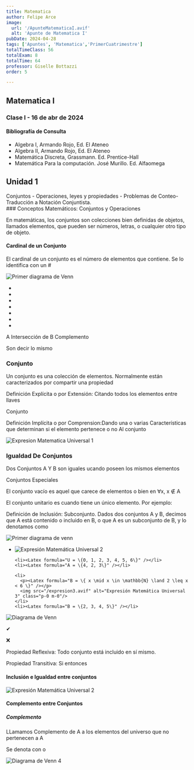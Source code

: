 ```yaml
---
title: Matematica
author: Felipe Arce
image:
  url: '/ApunteMatematicaI.avif'
  alt: 'Apunte de Matematica I'
pubDate: 2024-04-28
tags: ['Apuntes', 'Matematica','PrimerCuatrimestre']
totalTimeClass: 56
totalExam: 8
totalTime: 64
professor: Giselle Bottazzi
order: 5

---
```


## Matematica I

### Clase I - 16 de abr de 2024

#### Bibliografía de Consulta

- Algebra I, Armando Rojo, Ed. El Ateneo
- Algebra II, Armando Rojo, Ed. El Ateneo
- Matemática Discreta, Grassmann. Ed. Prentice-Hall
- Matemática Para la computación. José Murillo. Ed. Alfaomega

## Unidad 1

<div class="uppercase underline">
  Conjuntos - Operaciones, leyes y propiedades - Problemas de Conteo- Traducción
  a Notación Conjuntista.
</div>
### Conceptos Matemáticos: Conjuntos y Operaciones

<p>En matemáticas, los conjuntos son colecciones bien definidas de objetos,
  llamados elementos, que pueden ser números, letras, o cualquier otro tipo de
  objeto.</p>

#### Cardinal de un Conjunto

<p>El cardinal de un conjunto es el número de elementos que contiene. Se lo
  identifica con un #</p>

<div class="flex flex-col md:flex-row justify-around items-center">
  <img src="/DiagramaDeVenn1.webp" alt="Primer diagrama de Venn" class="max-w-full md:max-w-1/2" />

  <div class="text-xs max-w-full md:max-w-1/2">
    <ul class="list-none">
      <li>
        <Latex formula="A = \{ \text{Personas que les gusta el fútbol} \}" />
      </li>
      <li>
        <Latex formula="B = \{ \text{Personas que les gusta la natación} \}" />
      </li>
      <li>
        <Latex formula="A = \{ \text{Ana}, \text{Juan}, \text{José}, \text{María} \}" />
      </li>
      <li>
        <Latex formula="B = \{ \text{María}, \text{Laura}, \text{Marcos} \}" />
      </li>
      <li>
        <Latex formula="U = \{ \text{Ana}, \text{Juan}, \text{José}, \text{María}, \text{Laura}, \text{Marcos} \}" />
      </li>
      <li>
        <Latex formula="\text{Cardinal } A = 4" />
      </li>
      <li>
        <Latex formula="\text{Cardinal } B = 3" />
      </li>
    </ul>
  </div>
</div>
  <p class="text-red-600">
    <Latex formula="A \cap B = \{ \text{María} \}" />
  </p>

 <p>
    <Latex formula="A \cup B" />
  </p>
  <p class="text-green-600">
    <Latex formula="A \cup B = \{ \text{Ana}, \text{Juan}, \text{Jose}, \text{Maria}, \text{Marcos}, \text{Laura} \}" />
  </p>

 <p>A Intersección de B Complemento</p>
  <p class="text-orange-600">
    <Latex formula="A \cap \overline{B} = \{ \text{Ana}, \text{Juan}, \text{Jose} \}" />
  </p>



<p p class="text-green-600">
    <Latex formula="\overline{B} = B^c" /> 
    <span class="text-black"> Son decir lo mismo</span>
  </p>

  ### Conjunto

<p>Un conjunto es una colección de elementos.
    Normalmente están caracterizados por compartir una
    propiedad</p>

<p class=" text-orange-700">Definición Explícita o
    por Extensión: <span class="text-black"> Citando
      todos los elementos entre llaves</span></p>

<p>Conjunto <Latex formula="A = \{ \text{Ana}, \text{Juan}, \text{Jose}, \text{Maria} \}" /></p>

<p class="text-green-600">Definición Implícita o
        por Comprension:<span class="text-black">Dando
          una o varias Características que determinan
          si el elemento pertenece o no Al
          conjunto</span></p>

<div class="flex justify-center border-b-2 pb-4 ">
  <div class="border border-green-600 p-2">
  <p><Latex formula="A = \{ \text{Números naturales menores o iguales a 5} \}" /></p>
  <p><Latex formula="A = \{ x \in \mathbb{N} \mid x \leq 5 \}" /></p>
  <img src="/expresion.webp" alt="Expresion Matematica Universal 1" class="p-0 m-0"/>
  <p><Latex formula="\in \text{ representa ``pertenece a''}" /></p>
</div>
</div>

### Igualdad De Conjuntos

Dos Conjuntos A Y B son iguales ucando poseen los mismos elementos

<p><Latex formula="x \in A \quad \Leftrightarrow \quad x \in B" /></p>

<p class=" border-2 inline border-orange-600 p-2 uppercase">Conjuntos Especiales</p>

<p>El <span class="text-orange-600">conjunto vacío <Latex formula="\emptyset" /></span> es aquel que carece de elementos <Latex formula="\emptyset = \{\}" /> o bien en ∀x, x ∉ A <Latex formula="\emptyset" /></p>


<p>El <span class="text-orange-600">conjunto unitario</span> es cuando tiene un único elemento. Por ejemplo: <Latex formula="\{1\}, \{a\}, \{luis\}" /></p>

<p><span class="text-green-600">Definición de Inclusión:</span> Subconjunto. Dados dos conjuntos A y B, decimos que A está contenido o incluido en B, o que A es un subconjunto de B, y lo denotamos como <Latex formula="A \subset B" /></p>


<img src="/DiagramaDeVenn2.webp" alt="Primer diagrama de venn"/>

<div class="flex flex-col md:flex-row justify-around items-center">
  <ul class="list-none p-0 m-0">
    <li>
      <p><Latex formula="A = \{ x \in \mathbb{N} \mid x < 7 \}" /></p>
      <img src="/expresion2.webp" alt="Expresión Matemática Universal 2" class="p-0 m-0"/>
    </li>

    <li><Latex formula="U = \{0, 1, 2, 3, 4, 5, 6\}" /></li>
    <li><Latex formula="A = \{4, 2, 3\}" /></li>

    <li>
      <p><Latex formula="B = \{ x \mid x \in \mathbb{N} \land 2 \leq x < 6 \}" /></p>
      <img src="/expresion3.avif" alt="Expresión Matemática Universal 3" class="p-0 m-0"/>
    </li>
    <li><Latex formula="B = \{2, 3, 4, 5\}" /></li>
  </ul>
  <div class="flex flex-col">
    <img src="/DiagramaDeVenn3.webp" alt="Diagrama de Venn" class="m-0 p-0"/>
    <div class="flex justify-center gap-8 ">
      <p><Latex formula="A \subset B" /> ✔</p>
      <p><Latex formula="A \subseteq B" /> ❌</p>
    </div>
  </div>
</div>

<div class="border-2 border-violet-600 p-2">
  <p class="text-orange-600">Propiedad Reflexiva: Todo conjunto está incluido en sí mismo.</p>
  <p class="text-center"><Latex formula="A \subset A" /></p>
  <p class="text-orange-600">Propiedad Transitiva: <span class="text-black">Si <Latex formula="A \subset B \subset C" /> entonces <Latex formula="A \subset C" /></span></p>
</div>


#### Inclusión e Igualdad entre conjuntos

<p><Latex formula="A = B \Leftrightarrow A \subset B \land B \subset A" /></p>

<div class="flex items-center justify-center border-b-2 pb-4">
  <img src="/explicacionigualdadconjuntos.avif" alt="Expresión Matemática Universal 2" class="p-0 m-0"/>
</div>

<h4 class="text-center">Complemento entre Conjuntos</h4>

<h5 class="text-orange-600 underline uppercase">Complemento</h5>

<p>LLamamos Complemento de A a los elementos del universo que no pertenecen a A</p>

<div class="flex flex-col md:flex-row items-center justify-around">
<div>
  <span class="inline-flex items-center">
    Se denota con <span class=" inline-block"><Latex formula="A^c" /></span> 
    o <span class=" inline-block"><Latex formula="\overline{A}" /></span>
  </span>
  <p class="text-orange-600"><Latex formula="A^c = \{ x \in \mathbb{N} \mid x \notin A \}" /></p>
</div>
<div class="flex items-center">
  <img src="/DiagramaDeVenn4.webp" alt="Diagrama de Venn 4" class="m-0 p-0"/>
</div>
</div>

